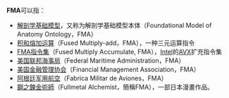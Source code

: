 '''FMA'''可以指：
*[[解剖学基础模型|解剖学基础模型]]，又称为解剖学基础模型本体（Foundational Model of Anatomy Ontology，FMA）
*[[积和熔加运算|积和熔加运算]]（Fused Multiply-add，FMA），一种三元运算指令
*[[FMA指令集|FMA指令集]]（Fused Multiply Accumulate, FMA），[[Intel|Intel]]的[[AVX|AVX]]扩充指令集
*[[美国联邦海事局|美国联邦海事局]]（Federal Maritime Administration，FMA）
*[[美国金融管理协会|美国金融管理协会]]（Financial Management Association，FMA）
*[[阿根廷军用航空|阿根廷军用航空]]（Fabrica Militar de Aviones，FMA）
*[[鋼之鍊金術師|鋼之鍊金術師]]（Fullmetal Alchemist，簡稱FMA），一部日本漫畫作品。

{{disambig|cat=三字拉丁字母縮寫消歧義}}